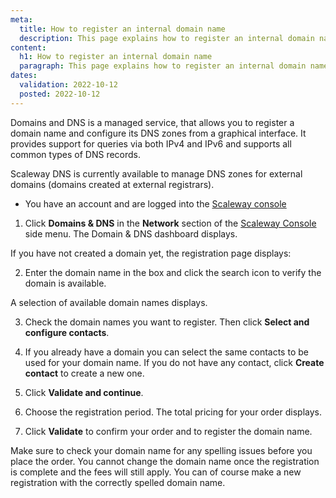 ```yaml
---
meta:
  title: How to register an internal domain name
  description: This page explains how to register an internal domain name with Scaleway Domains & DNS.
content:
  h1: How to register an internal domain name
  paragraph: This page explains how to register an internal domain name with Scaleway Domains & DNS.
dates:
  validation: 2022-10-12
  posted: 2022-10-12
---
```


Domains and DNS is a managed service, that allows you to register a domain name and configure its DNS zones from a graphical interface. It provides support for queries via both IPv4 and IPv6 and supports all common types of DNS records.

Scaleway DNS is currently available to manage DNS zones for external domains (domains created at external registrars). 

<Message type="requirement">

- You have an account and are logged into the [Scaleway console](https://console.scaleway.com) 

</Message>

1. Click **Domains & DNS** in the **Network** section of the [Scaleway Console](https://console.scaleway.com) side menu. The Domain & DNS dashboard displays. 

 If you have not created a domain yet, the registration page displays:
 <Lightbox src="scaleway-dns-interface.webp" alt="" />

2. Enter the domain name in the box and click the search icon to verify the domain is available. 
 
 A selection of available domain names displays.

3. Check the domain names you want to register. Then click **Select and configure contacts**.

4. If you already have a domain you can select the same contacts to be used for your domain name. If you do not have any contact, click **Create contact** to create a new one. 

5. Click **Validate and continue**.

6. Choose the registration period. The total pricing for your order displays. 

7. Click **Validate** to confirm your order and to register the domain name.

<Message type="important">

Make sure to check your domain name for any spelling issues before you place the order. You cannot change the domain name once the registration is complete and the fees will still apply. You can of course make a new registration with the correctly spelled domain name.

</Message>
